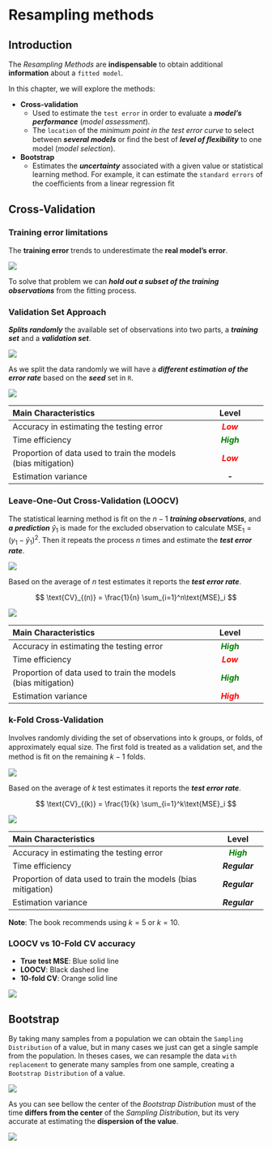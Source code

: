 # Resampling methods {.unnumbered}

## Introduction

The *Resampling Methods* are **indispensable** to obtain additional **information** about a `fitted model`.

In this chapter, we will explore the methods:

- **Cross-validation**
  - Used to estimate the `test error` in order to evaluate a ***model's performance*** (*model assessment*).
  - The `location` of the *minimum point in the test error curve* to select between ***several models***  or find the best of ***level of ﬂexibility*** to one model (*model selection*).

- **Bootstrap**
  - Estimates the ***uncertainty*** associated with a given value or statistical learning method. For example, it can estimate the `standard errors` of the coeﬃcients from a linear regression ﬁt


## Cross-Validation

### Training error limitations

The **training error** trends to underestimate the **real model's error**.

![](img/01-Training-vs-Test-Error.png){fig-align="center"}

To solve that problem we can ***hold out a subset of the training observations*** from the ﬁtting process.


### Validation Set Approach

***Splits randomly*** the available set of observations into two parts, a ***training set*** and a ***validation set***.

![](img/16-validation-approach.png){fig-align="center"}

As we split the data randomly we will have a ***different estimation of the error rate*** based on the ***seed*** set in `R`.

![](img/17-validation-approach-results-variation.png){fig-align="center"}



|Main Characteristics|Level|
|:-------------|:---:|
|Accuracy in estimating the testing error|***<span style='color:red;'>Low</span>***|
|Time efficiency|***<span style='color:green;'>High</span>***|
|Proportion of data used to train the models (bias mitigation)|***<span style='color:red;'>Low</span>***|
|Estimation variance|***-***|


### Leave-One-Out Cross-Validation (LOOCV)

The statistical learning method is ﬁt on the $n-1$ ***training observations***, and ***a prediction*** $\hat{y}_1$ is made for the excluded observation to calculate $\text{MSE}_1 = (y_1-\hat{y}_1)^2$. Then it repeats the process $n$ times and estimate the ***test error rate***.

![](img/18-Leave-One-Out-CV.png){fig-align="center"}

Based on the average of $n$ test estimates it reports the ***test error rate***.

$$
\text{CV}_{(n)} = \frac{1}{n} \sum_{i=1}^n\text{MSE}_i
$$


![](img/19-Leave-One-Out-CV-results.png){fig-align="center"}

|Main Characteristics|Level|
|:-------------|:---:|
|Accuracy in estimating the testing error|***<span style='color:green;'>High</span>***|
|Time efficiency|***<span style='color:red;'>Low</span>***|
|Proportion of data used to train the models (bias mitigation)|***<span style='color:green;'>High</span>***|
|Estimation variance|***<span style='color:red;'>High</span>***|


### k-Fold Cross-Validation

Involves randomly dividing the set of observations into k groups, or folds, of approximately equal size. The ﬁrst fold is treated as a validation set, and the method is ﬁt on the remaining $k-1$ folds.

![](img/20-k-Fold-Cross-Validation.png){fig-align="center"}

Based on the average of $k$ test estimates it reports the ***test error rate***.

$$
\text{CV}_{(k)} = \frac{1}{k} \sum_{i=1}^k\text{MSE}_i
$$


![](img/21-k-Fold-Cross-Validation-Results.png){fig-align="center"}

|Main Characteristics|Level|
|:-------------------|:---:|
|Accuracy in estimating the testing error|***<span style='color:green;'>High</span>***|
|Time efficiency|***Regular***|
|Proportion of data used to train the models (bias mitigation)|***Regular***|
|Estimation variance|***Regular***|

**Note**: The book recommends using $k = 5$ or $k = 10$.

### LOOCV vs 10-Fold CV accuracy

- **True test MSE**:  Blue solid line 
- **LOOCV**: Black dashed line
- **10-fold CV**: Orange solid line 

![](img/22-k-fold-cv-vs-LOOCV-simulation.png){fig-align="center"}

## Bootstrap

By taking many samples from a population we can obtain the `Sampling Distribution` of a value, but in many cases we just can get a single sample from the population. In theses cases, we can resample the data `with replacement` to generate many samples from one sample, creating a `Bootstrap Distribution` of a value.

![](img/23-bootstrap-example.png){fig-align="center"}

As you can see bellow the center of the *Bootstrap Distribution* must of the time **differs from the center** of the *Sampling Distribution*, but its very accurate at estimating the **dispersion of the value**.


![](img/24-Sampling-Bootstrap-distributions.png){fig-align="center"}




